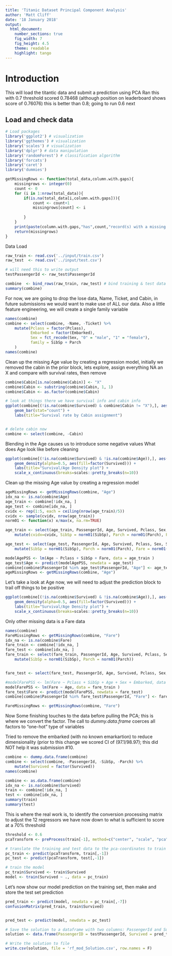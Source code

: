 ```yaml
---
title: 'Titanic Dataset Principal Component Analysis'
author: 'Matt Cliff'
date: '18 January 2018'
output:
  html_document:
    number_sections: true
    fig_width: 7
    fig_height: 4.5
    theme: readable
    highlight: tango
---
```


# Introduction


This will load the titantic data and submit a prediction using PCA
Ran this with 0.7 threshold scored 0.78468 (although position on leaderboard shows score of 0.76076)
this is better than 0.8; going to run 0.6 next

## Load and check data

```r
# Load packages
library('ggplot2') # visualization
library('ggthemes') # visualization
library('scales') # visualization
library('dplyr') # data manipulation
library('randomForest') # classification algorithm
library('forcats')
library('caret')
library('dummies')

getMissingRows <- function(total_data,column.with.gaps){
    missingrows <- integer(0)
    count <- 0
    for (i in 1:nrow(total_data)){
        if(is.na(total_data[i,column.with.gaps])){
            count <- count+1
            missingrows[count] <- i
            
        }
    }
    print(paste(column.with.gaps,"has",count,"record(s) with a missing value"))
    return(missingrows)
}
```

Data Load
```r
raw_train <- read.csv('../input/train.csv')
raw_test  <- read.csv('../input/test.csv')

# will need this to write output
testPassengerId <- raw_test$PassengerId

combine  <- bind_rows(raw_train, raw_test) # bind training & test data
summary(combine)
```

For now, we are going to drop the lose data, Name, Ticket, and Cabin, in future submissions we would
want to make use of ALL our data.
Also a little feature engineering, we will create a single family variable

```r
names(combine)
combine <- select(combine, -Name, -Ticket) %>% 
    mutate(Pclass = factor(Pclass), 
           Embarked = factor(Embarked),
           Sex = fct_recode(Sex, "0" = "male", "1" = "female"),
           family = SibSp + Parch
    )
names(combine)
```
Clean up the missing Age value by creating a regression model, initially we removed the cabin in the prior block, 
lets explore, assign everything NA an X and compare with survival rates, then remove
```r
combine$Cabin[is.na(combine$Cabin)] <- "X"
combine$Cabin <- substring(combine$Cabin, 1, 1)
combine$Cabin <- as.factor(combine$Cabin)

# look at things there we have survival info and cabin info
ggplot(combine[(!is.na(combine$Survived) & combine$Cabin != "X"),], aes(x=Cabin, fill=Survived)) +
    geom_bar(stat="count") +
    labs(title="Survival rate by Cabin assignment")


# delete cabin now
combine <- select(combine, -Cabin) 
```

Blending in the Age causes us to introduce some negative values
What does Age look like before cleaning
```r
ggplot(combine[(!is.na(combine$Survived) & !is.na(combine$Age)),], aes(x=Age, fill=Survived)) +
    geom_density(alpha=0.5, aes(fill=factor(Survived))) +
    labs(title="Survival/Age Density plot") +
    scale_x_continuous(breaks=scales::pretty_breaks(n=10))
```
Clean up the missing Age value by creating a regression model

```r

ageMissingRows <- getMissingRows(combine, "Age")
idx_na <- is.na(combine$Age)
age_train <- combine[!idx_na, ]
age_test <- combine[idx_na, ]
cvidx <- rep(1:5, each = ceiling(nrow(age_train)/5))
cvidx <- sample(cvidx, nrow(age_train))
norm01 <- function(x) x/max(x, na.rm=TRUE)

age_train <- select(age_train, PassengerId, Age, Survived, Pclass, Sex, SibSp, Parch, Fare, Embarked) %>%
    mutate(cvidx=cvidx, SibSp = norm01(SibSp), Parch = norm01(Parch), Fare = norm01(Fare))

age_test <- select(age_test, PassengerId, Age, Survived, Pclass, Sex, SibSp, Parch, Fare, Embarked) %>%
    mutate(SibSp = norm01(SibSp), Parch = norm01(Parch), Fare = norm01(Fare))

modelAgePSS <- lm(Age ~ Pclass + SibSp + Fare, data = age_train )
age_test$Age <- predict(modelAgePSS, newdata = age_test)
combine[combine$PassengerId %in% age_test$PassengerId, "Age"] <- age_test$Age
ageMissingRows <- getMissingRows(combine, "Age")
```


Let's take a look at Age now, we will need to adjust the prediction block to trail off things to be positive
```r
ggplot(combine[(!is.na(combine$Survived) & !is.na(combine$Age)),], aes(x=Age, fill=Survived)) +
    geom_density(alpha=0.5, aes(fill=factor(Survived))) +
    labs(title="Survival/Age Density plot") +
    scale_x_continuous(breaks=scales::pretty_breaks(n=10))
```


Only other missing data is a Fare data
```r
names(combine)
FareMissingRows <- getMissingRows(combine, "Fare")
idx_na <- is.na(combine$Fare)
fare_train <- combine[!idx_na, ]
fare_test <- combine[idx_na, ]
fare_train <- select(fare_train, PassengerId, Age, Survived, Pclass, Sex, SibSp, Parch, Fare, Embarked) %>%
    mutate(SibSp = norm01(SibSp), Parch = norm01(Parch))


fare_test <- select(fare_test, PassengerId, Age, Survived, Pclass, Sex, SibSp, Parch, Fare, Embarked)

#modelFarePSS <- lm(Fare ~ Pclass + SibSp + Age + Sex + Embarked, data = fare_train )
modelFarePSS <- lm(Fare ~ Age, data = fare_train )
fare_test$Fare <- predict(modelFarePSS, newdata = fare_test)
combine[combine$PassengerId %in% fare_test$PassengerId, "Fare"] <- fare_test$Fare

FareMissingRows <- getMissingRows(combine, "Fare")
```

Now Some finishing touches to the data before pulling the PCA;  this is where we convert the factor.
The call to *dummy.data.frame* coerces all factors to "one-hot" type of variables

Tried to remove the embarked (with no known emarkartion) to reduce dimensionality 
(prior to this change we scored CI of (97.1/98.97); this did NOT help it was submission #10.

```r
combine <- dummy.data.frame(combine)
combine <- select(combine, -PassengerId, -SibSp, -Parch) %>%
    mutate(Survived = factor(Survived))
names(combine)

combine <- as.data.frame(combine)
idx_na <- is.na(combine$Survived)
train <- combine[!idx_na, ]
test <- combine[idx_na, ]
summary(train)
summary(test)
```

This is where the real work is, to identify the conversion processing matrix to adjust the 12 regressors we have now
down to what is sufficient to score at a 70% threshold

```r
threshold <- 0.6
pcaTransform <- preProcess(train[-1], method=c("center", "scale", "pca"), thresh = threshold)

# translate the training and test data to the pca-coordinates to train run the model
pc_train <- predict(pcaTransform, train[,-1])
pc_test <- predict(pcaTransform, test[,-1])

# train the model
pc_train$Survived <- train$Survived
model <- train(Survived ~ ., data = pc_train)
```


Let's now show our model prediction on the training set, then make and store the test set prediction
```r
pred_train <- predict(model, newdata = pc_train[,-7])
confusionMatrix(pred_train, train$Survived)


pred_test <- predict(model, newdata = pc_test)

# Save the solution to a dataframe with two columns: PassengerId and Survived (prediction)
solution <- data.frame(PassengerID = testPassengerId, Survived = pred_test)

# Write the solution to file
write.csv(solution, file = 'rf_mod_Solution.csv', row.names = F)
```